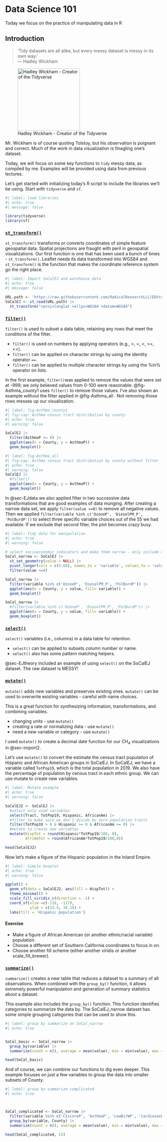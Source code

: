 # Data Science 101 {#sec-munging}

::: {.callout-note appearance="simple"}
Today we focus on the practice of manipulating data in R
:::

## Introduction

> 'Tidy datasets are all alike, but every messy dataset is messy in its own way.'\
> --- Hadley Wickham

![Hadley Wickham - Creator of the Tidyverse](https://pbs.twimg.com/profile_images/905186381995147264/7zKAG5sY_400x400.jpg){width="200"}

Mr. Wickham is of course quoting Tolstoy, but his observation is poignant and correct. Much of the work in data visualization is finagling one's dataset.

Today, we will focus on some key functions to `tidy` messy data, as compiled by me. Examples will be provided using data from previous lectures.

Let's get started with initializing today's R script to include the libraries we'll be using. Start with `tidyverse` and `sf`.

```r
#| label: load libraries
#| echo: true
#| message: false

library(tidyverse)
library(sf)

```


### [`st_transform()`](https://r-spatial.github.io/sf/reference/st_transform.html)

`st_transform()` transforms or converts coordinates of simple feature geospatial data. Spatial projections are fraught with peril in geospatial visualizations.  Our first function is one that has been used a bunch of times - `st_transform()`. Leaflet needs its data transformed into WGS84 and `st_transform()` is the function that makes the coordinate reference system go the right place. 

```r
#| label: Import SoCalEJ and warehouse data
#| echo: true
#| message: false

URL.path <- 'https://raw.githubusercontent.com/RadicalResearchLLC/EDVcourse/main/CalEJ4/CalEJ.geoJSON'
SoCalEJ <- st_read(URL.path) |>
  st_transform("+proj=longlat +ellps=WGS84 +datum=WGS84")

```

### [`filter()`](https://dplyr.tidyverse.org/reference/filter.html)

`filter()` is used to subset a data table, retaining any rows that meet the conditions of the filter. 

- `filter()` is used on numbers by applying operators (e.g., >, =, <, >=, <=).  
- `filter()` can be applied on character strings by using the identity operator `==`.  
- `filter()` can be applied to multiple character strings by using the %in% operator on lists.  

In the first example, `filter()`was applied to remove the values that were set at -999; we only believed values from 0-100 were reasonable.  @fig-Asthma_county1 uses `filter()` to remove those values. I've also shown an example without the filter applied in @fig-Asthma_all . Not removing those rows messes up our visualization.   

```r
#| label: fig-Asthma_county1
#| fig-cap: Asthma census tract distribution by county
#| echo: true
#| warning: false

SoCalEJ |>
  filter(AsthmaP >= 0) |>
  ggplot(aes(x = County, y = AsthmaP)) +
  geom_boxplot()

```
```r
#| label: fig-Asthma_all
#| fig-cap: Asthma census tract distribution by county without filter
#| echo: true
#| warning: false
SoCalEJ |>
  #filter()
  ggplot(aes(x = County, y = AsthmaP)) +
  geom_boxplot()
```


In @sec-EJdata we also applied filter in two successive data transformations that are good examples of data munging. After creating a narrow data set, we apply `filter(value >=0)` to remove all negative values. Then we applied `filter(variable %in% c('OzoneP', 'DieselPM_P', 'PolBurdP'))` to select three specific variable choices out of the 55 we had available. If we exclude that second filter, the plot becomes crazy busy.  

```r
#| label: Tidy data for manipulation
#| echo: true
#| warning: false

# select socioeconomic indicators and make them narrow - only include counties above 70%
SoCal_narrow <- SoCalEJ |>
  st_set_geometry(value = NULL) |>
  pivot_longer(cols = c(5:66), names_to = 'variable', values_to = 'value') |>
  filter(value >=0)

SoCal_narrow |>
  filter(variable %in% c('OzoneP', 'DieselPM_P', 'PolBurdP')) |>
  ggplot(aes(x = County, y = value, fill= variable)) +
  geom_boxplot()

SoCal_narrow |>
  #filter(variable %in% c('OzoneP', 'DieselPM_P', 'PolBurdP')) |>
  ggplot(aes(x = County, y = value, fill= variable)) +
  geom_boxplot()

```

### [`select()`](https://dplyr.tidyverse.org/reference/select.html)

`select()` variables (i.e., columns) in a data table for retention. 

- `select()` can be applied to subsets column number or name.
- `select()` also has some pattern matching helpers.  

@sec-EJtheory included an example of using `select()` on the SoCalEJ dataset. The raw dataset is MESSY! 

### [`mutate()`](https://dplyr.tidyverse.org/reference/mutate.html)

`mutate()` adds new variables and preserves existing ones. `mutate()` can be used to overwrite existing variables - careful with name choices.

This is a great function for synthesizing information, transformations, and combining variables. 

- changing units - use `mutate()`
- creating a rate or normalizing data - use `mutate()`
- need a new variable or category - use `mutate()`

I used `mutate()` to create a decimal date function for our CH~4~ visualizations in @sec-import2.  

Let's use `mutate()` to convert the estimate the census tract population of Hispanic and African American groups in SoCalEJ.  In SoCalEJ, we have a variable called `TotPop19`, which is the total population in 2019. We also have the percentage of population by census tract in each ethnic group.  We can use mutate to create new variables.  

```r
#| label: Mutate example
#| echo: true
#| warning: false 

SoCalEJ2 <- SoCalEJ |> 
  #select only used variables
  select(Tract, TotPop19, Hispanic, AfricanAm) |> 
  #filter to make sure we don't divide by zero population tracts
  filter(TotPop19 > 0 & Hispanic >= 0 & AfricanAm >= 0) |> 
  #mutate to create new variables
  mutate(HispTot = round(Hispanic*TotPop19/100, 0),
         AfriAmTot = round(AfricanAm*TotPop19/100,0))

head(SoCalEJ2)

```

Now let's make a figure of the Hispanic population in the Inland Empire.

```r
#| label: Simple boxplot
#| echo: true
#| warning: false 

ggplot() +
  geom_sf(data = SoCalEJ2, aes(fill = HispTot)) +
  theme_minimal() +
  scale_fill_viridis_c(direction = -1) +
  coord_sf(xlim =c(-118, -117),
           ylim = c(33.4, 34.2)) +
  labs(fill = 'Hispanic population')

```

#### Exercise

- Make a figure of African American (or another ethnic/racial variable) population.
- Choose a different set of Southern California coordinates to focus in on.  
- Choose another fill scheme (either another viridis or another scale_fill_brewer). 

### [`summarize()`](https://dplyr.tidyverse.org/reference/summarise.html)

`summarize()` creates a new table that reduces a dataset to a summary of all observations.  When combined with the `group_by()` function, it allows extremely powerful manipulation and generation of summary statistics about a dataset.  

This example also includes the `group_by()` function. This function identifies categories to summarize the data by.  The SoCalEJ_narrow dataset has some simple grouping categories that can be used to show this. 

```r
#| label: group by summarize on SoCal_narrow
#| echo: true


SoCal_basic <- SoCal_narrow |>
  group_by(variable) |>
  summarize(count = n(), average = mean(value), min = min(value), max =       max(value), stdev = sd(value))

head(SoCal_basic)
```

And of course, we can combine our functions to dig even deeper. This example focuses on just a few variables to group the data into smaller subsets of County.

```r
#| label: group by summarize complicated
#| echo: true



SoCal_complicated <- SoCal_narrow |>
  filter(variable %in% c('CIscoreP', 'AsthmaP', 'LowBirWP', 'CardiovasP')) |>
  group_by(variable, County) |>
  summarize(count = n(), average = mean(value), min = min(value), max =       max(value), stdev = sd(value))

head(SoCal_complicated, 15)

```

